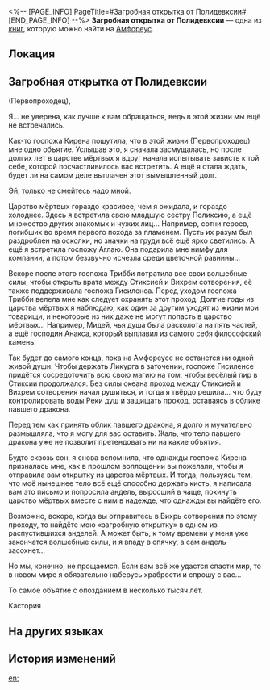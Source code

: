 <%-- [PAGE_INFO]
PageTitle=#Загробная открытка от Полидевксии#
[END_PAGE_INFO] --%>
{{Дополнить}}
{{Книга Инфобокс
|id           = 584
|partIds      = 191923
|Название     = 
|Изображение  = Предмет Книга Амфореус 2.png
|Мир          = Амфореус
|Томов        = 1
|Автор        = <!--нужно добавить-->
|Описание     = Открытка, адресованная вам от знакомой из царства мёртвых. По всей видимости, написана на драконьей чешуе. Внизу прикреплён давно засохший цветок анделя.
|Том1         = {{tx}}
|Источник1    = {{tx|Отсутствует источник}}
|Персонажи    = 
|Фракции      = 
}}
'''Загробная открытка от Полидевксии''' — одна из [[Книги|книг]], которую можно найти на [[Амфореус]].

==Локация==
{{Отметка карты|<!--название карты-->|<!--id отметки-->}}

==Загробная открытка от Полидевксии==
{{MC|м=Господин|ж=Госпожа}} (Первопроходец),

Я... не уверена, как лучше к вам обращаться, ведь в этой жизни мы ещё не встречались.

Как-то госпожа Кирена пошутила, что в этой жизни {{MC|ж=госпожа|м=господин}} (Первопроходец) {{MC|ж=задолжала|м=задолжал}} мне одно объятие. Услышав это, я сначала засмущалась, но после долгих лет в царстве мёртвых я вдруг начала испытывать зависть к той себе, которой посчастливилось вас встретить. А ещё я стала ждать, будет ли на самом деле выплачен этот вымышленный долг.

Эй, только не смейтесь надо мной.

Царство мёртвых гораздо красивее, чем я ожидала, и гораздо холоднее. Здесь я встретила свою младшую сестру Поликсию, а ещё множество других знакомых и чужих лиц... Например, сотни героев, погибших во время первого похода за пламенем. Пусть их разум был раздроблен на осколки, но значки на груди всё ещё ярко светились. А ещё я встретила госпожу Аглаю. Она подарила мне нимфу для компании, а потом беззвучно исчезла среди цветочной равнины...

Вскоре после этого госпожа Трибби потратила все свои волшебные силы, чтобы открыть врата между Стиксией и Вихрем сотворения, её также поддерживала госпожа Гисиленса. Перед уходом госпожа Трибби велела мне как следует охранять этот проход. Долгие годы из царства мёртвых я наблюдаю, как один за другим уходят из жизни мои товарищи, и некоторые из них даже не могут попасть в царство мёртвых... Например, Мидей, чья душа была расколота на пять частей, а ещё господин Анакса, который выплавил из самого себя философский камень.

Так будет до самого конца, пока на Амфореусе не останется ни одной живой души. Чтобы держать Ликурга в заточении, госпоже Гисиленсе придётся сосредоточить всю свою магию на том, чтобы весёлый пир в Стиксии продолжался. Без силы океана проход между Стиксией и Вихрем сотворения начал рушиться, и тогда я твёрдо решила... что буду контролировать воды Реки душ и защищать проход, оставаясь в облике павшего дракона.

Перед тем как принять облик павшего дракона, я долго и мучительно размышляла, что я могу для вас оставить. Жаль, что тело павшего дракона уже не позволит претендовать ни на какие объятия.

Будто сквозь сон, я снова вспомнила, что однажды госпожа Кирена призналась мне, как в прошлом воплощении вы пожелали, чтобы я отправила вам открытку из царства мёртвых. И тогда, пользуясь тем, что моё нынешнее тело всё ещё способно держать кисть, я написала вам это письмо и попросила андель, выросший в чаще, покинуть царство мёртвых вместе с ним в надежде, что однажды вы найдёте его.

Возможно, вскоре, когда вы отправитесь в Вихрь сотворения по этому проходу, то найдёте мою «загробную открытку» в одном из распустившихся анделей. А может быть, к тому времени у меня уже закончатся волшебные силы, и я впаду в спячку, а сам андель засохнет...

Но мы, конечно, не прощаемся. Если вам всё же удастся спасти мир, то в новом мире я обязательно наберусь храбрости и спрошу с вас...

То самое объятие с опозданием в несколько тысяч лет.

Кастория

==На других языках==
{{На других языках
|en   = Pollux's Underworld Postcard
|zhs  = 玻吕刻斯的冥信片
|zht  = 玻呂刻斯的冥信片
|ja   = ボリュクスの冥界幽便
|ko   = 폴룩스의 저승 엽서
|es   = Postal de Pólux desde el inframundo
|fr   = Carte postale de l'Au-delà de Pollux
|ru   = Загробная открытка от Полидевксии
|th   = ไปมรณาบัตรจาก Pollux
|vi   = Bưu Thiếp Âm Giới Của Pollux
|de   = Pollux’ Postkarte aus der Unterwelt
|id   = Kartu Pos Dunia Kematian dari Pollux
|pt   = Cartão Postal do Mundo Inferior de Pollux
}}

==История изменений==
{{История изменений|3.5}}

[[en:]]